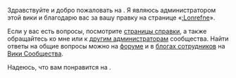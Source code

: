 Здравствуйте и добро пожаловать на {{SITENAME}}. Я являюсь администратором этой вики и благодарю вас за вашу правку на странице «[[:Lonrefne]]». 

Если у вас есть вопросы, посмотрите [[Справка:Начало|страницы справки]], а также обращайтесь ко мне или к [[Служебная:Listusers/sysop|другим администраторам]] сообщества. Найти ответы на общие вопросы можно на [[w:c:ru.community:Special:Forum|форуме]] и в [[w:c:ru.community.wikia.com/wiki/Блог:Блоги_сотрудников|блогах сотрудников]] на [[w:c:ru.community|Вики Сообщества]].

Надеюсь, что вам понравится на {{SITENAME}}.<ac_metadata title="Приветствие нового автора"> </ac_metadata>